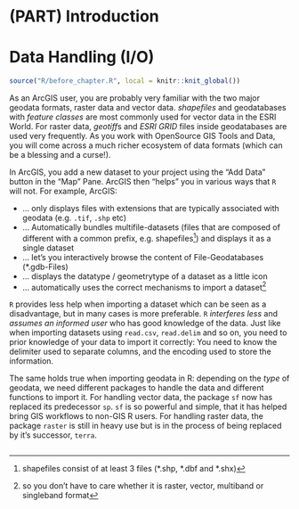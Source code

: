 # (PART) Introduction {-}

# Data Handling (I/O) {#data}

```r
source("R/before_chapter.R", local = knitr::knit_global())
```

As an ArcGIS user, you are probably very familiar with the two major geodata formats, raster data and vector data. *shapefiles* and geodatabases with *feature classes* are most commonly used for vector data in the ESRI World. For raster data, *geotiff*s and *ESRI GRID* files inside geodatabases are used very frequently. As you work with OpenSource GIS Tools and Data, you will come across a much richer ecosystem of data formats (which can be a blessing and a curse!).


<!--
//todo add some examples of geodata-formats (gpkg, sqlite)
//body link to switchfromshapefile.org
-->


In ArcGIS, you add a new dataset to your project using the "Add Data" button in the "Map" Pane. ArcGIS then "helps" you in various ways that `R` will not. For example, ArcGIS:

- ... only displays files with extensions that are typically associated with geodata (e.g. `.tif`, `.shp` etc)
- ... Automatically bundles multifile-datasets (files that are composed of different with a common prefix, e.g. shapefiles^[shapefiles consist of at least 3 files (\*.shp, \*.dbf and \*.shx)]) and displays it as a single dataset
- ... let's you interactively browse the content of File-Geodatabases (\*.gdb-Files)
- ... displays the datatype / geometrytype of a dataset as a little icon
- ... automatically uses the correct mechanisms to import a dataset^[so you don't have to care whether it is raster, vector, multiband or singleband format]

`R` provides less help when importing a dataset which can be seen as a disadvantage, but in many cases is more preferable. `R` *interferes less* and *assumes an informed user* who has good knowledge of the data. Just like when importing datasets using `read.csv`, `read.delim` and so on, you need to prior knowledge of your data to import it correctly: You need to know the delimiter used to separate columns, and the encoding used to store the information. 

<!-- Similar, importing geodata into R requires specific functions depending on the dataset, and sometimes specific arguments depending on the characteristics of you dataset.  -->

The same holds true when importing geodata in R: depending on the *type* of geodata, we need different packages to handle the data and different functions to import it. For handling vector data, the package `sf` now has replaced its predecessor `sp`. `sf` is so powerful and simple, that it has helped bring GIS workflows to non-GIS R users. For handling raster data, the package `raster` is still in heavy use but is in the process of being replaced by it's successor, `terra`.


```r

```

